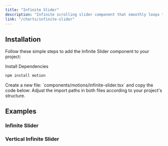 ```yaml
---
title: "Infinite Slider"
description: "Infinite scrolling slider component that smoothly loops through its children. It supports both horizontal and vertical directions, with customizable speed and speed on hover. Ideal for creating continuous carousels, marquee displays, or dynamic content showcases."
link: "/charts/infinite-slider"
---
```


<ComponentPreview name="infinite-slider-demo" />

## Installation

Follow these simple steps to add the Infinite Slider component to your project:

<Steps>

<Step>
Install Dependencies
</Step>

```bash 
npm install motion
```

<Step>
    Create a new file: `components/motions/infinite-slider.tsx` and copy the code below:
</Step>

<CollapsibleSource name="infinite-slider" />

<Step>
    Adjust the import paths in both files according to your project's structure.
</Step>

</Steps>

## Examples

### Infinite Slider

<ComponentPreview name="infinite-slider-hover" />

### Vertical Infinite Slider

<ComponentPreview name="infinite-slider-vertical" />

